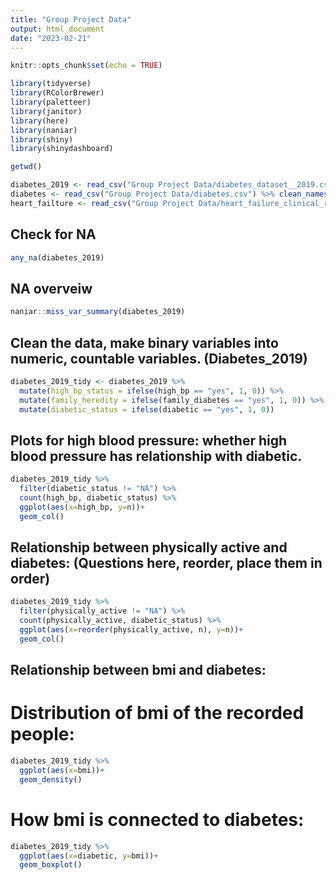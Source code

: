 ```yaml
---
title: "Group Project Data"
output: html_document
date: "2023-02-21"
---
```


```r
knitr::opts_chunk$set(echo = TRUE)
```

```r
library(tidyverse)
library(RColorBrewer)
library(paletteer)
library(janitor)
library(here)
library(naniar)
library(shiny)
library(shinydashboard)
```

```r
getwd()
```

```r
diabetes_2019 <- read_csv("Group Project Data/diabetes_dataset__2019.csv") %>% clean_names()
diabetes <- read_csv("Group Project Data/diabetes.csv") %>% clean_names()
heart_failture <- read_csv("Group Project Data/heart_failure_clinical_records_dataset.csv") %>% clean_names()
```
## Check for NA
```r
any_na(diabetes_2019)
```
## NA overveiw
```r
naniar::miss_var_summary(diabetes_2019)
```



## Clean the data, make binary variables into numeric, countable variables. (Diabetes_2019)
```r
diabetes_2019_tidy <- diabetes_2019 %>% 
  mutate(high_bp_status = ifelse(high_bp == "yes", 1, 0)) %>% 
  mutate(family_heredity = ifelse(family_diabetes == "yes", 1, 0)) %>% 
  mutate(diabetic_status = ifelse(diabetic == "yes", 1, 0))
```

## Plots for high blood pressure: whether high blood pressure has relationship with diabetic. 
```r
diabetes_2019_tidy %>% 
  filter(diabetic_status != "NA") %>% 
  count(high_bp, diabetic_status) %>% 
  ggplot(aes(x=high_bp, y=n))+
  geom_col()
```

## Relationship between physically active and diabetes: (Questions here, reorder, place them in order)
```r
diabetes_2019_tidy %>% 
  filter(physically_active != "NA") %>% 
  count(physically_active, diabetic_status) %>% 
  ggplot(aes(x=reorder(physically_active, n), y=n))+
  geom_col()
```

## Relationship between bmi and diabetes:

# Distribution of bmi of the recorded people:
```r
diabetes_2019_tidy %>% 
  ggplot(aes(x=bmi))+
  geom_density()
```

# How bmi is connected to diabetes:
```r
diabetes_2019_tidy %>% 
  ggplot(aes(x=diabetic, y=bmi))+
  geom_boxplot()
```

